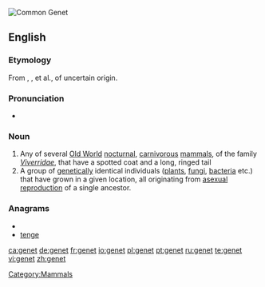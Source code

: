 [[File:Genetta genetta felina (Wroclaw zoo).JPG|thumb|right|Common Genet]]
{{also|genêt}}
==English==

===Etymology===
From {{etyl|xno}} {{term|genette}}, {{etyl|frm}} {{term|genette}}, {{term|jenette}} et al., of uncertain origin.

===Pronunciation===
* {{a|UK}} {{IPA|/ˈdʒɛnɪt/}}

===Noun===
{{en-noun}}
{{wp}}

# Any of several [[Old World]] [[nocturnal]], [[carnivorous]] [[mammal]]s, of the family ''[[Viverridae]]'', that have a spotted coat and a long, ringed tail
# A group of [[genetic]]ally identical individuals ([[plant]]s, [[fungi]], [[bacteria]] etc.) that have grown in a given location, all originating from [[asexual reproduction]] of a single ancestor.

===Anagrams===
* {{alphagram|eegnt}}
* [[tenge#English|tenge]]

[[Category:Mammals]]

[[ca:genet]]
[[de:genet]]
[[fr:genet]]
[[io:genet]]
[[pl:genet]]
[[pt:genet]]
[[ru:genet]]
[[te:genet]]
[[vi:genet]]
[[zh:genet]]